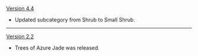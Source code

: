 {{Change History/Header}}
[[Version 4.4]]
* Updated subcategory from Shrub to Small Shrub.
----
[[Version 2.2]]
* Trees of Azure Jade was released.